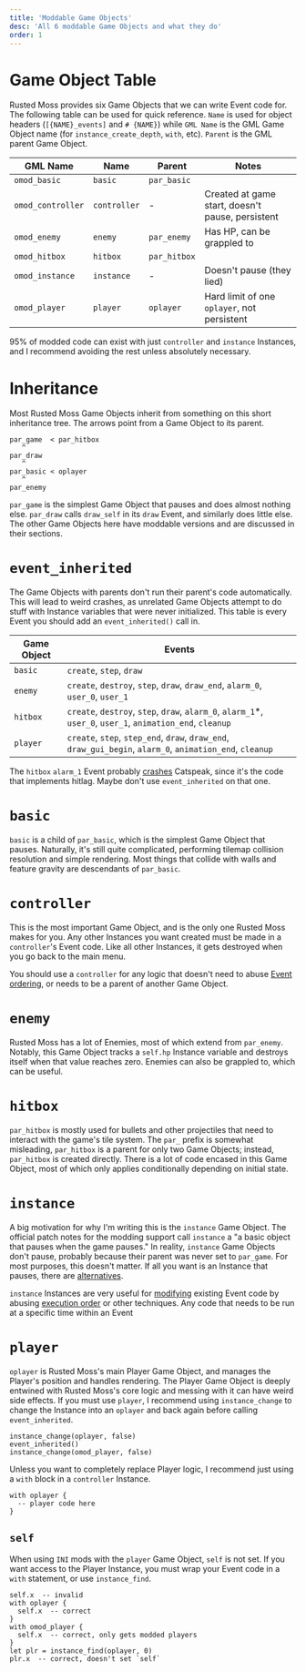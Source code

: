 ```yaml
---
title: 'Moddable Game Objects'
desc: 'All 6 moddable Game Objects and what they do'
order: 1
---
```


# Game Object Table

Rusted Moss provides six Game Objects that we can write Event code for. The following table can be used for quick reference. `Name` is used for object headers (`[{NAME}_events]` and `# {NAME}`) while `GML Name` is the GML Game Object name (for `instance_create_depth`, `with`, etc). `Parent` is the GML parent Game Object.

| GML Name          | Name         | Parent       | Notes                                            |
| ----------------- | ------------ | ------------ | ------------------------------------------------ |
| `omod_basic`      | `basic`      | `par_basic`  |                                                  |
| `omod_controller` | `controller` | -            | Created at game start, doesn't pause, persistent |
| `omod_enemy`      | `enemy`      | `par_enemy`  | Has HP, can be grappled to                       |
| `omod_hitbox`     | `hitbox`     | `par_hitbox` |                                                  |
| `omod_instance`   | `instance`   | -            | Doesn't pause (they lied)                        |
| `omod_player`     | `player`     | `oplayer`    | Hard limit of one `oplayer`, not persistent      |

95% of modded code can exist with just `controller` and `instance` Instances, and I recommend avoiding the rest unless absolutely necessary.

# Inheritance

Most Rusted Moss Game Objects inherit from something on this short inheritance tree. The arrows point from a Game Object to its parent.

```
par_game  < par_hitbox
   ^
par_draw
   ^
par_basic < oplayer
   ^
par_enemy
```

`par_game` is the simplest Game Object that pauses and does almost nothing else. `par_draw` calls `draw_self` in its `draw` Event, and similarly does little else. The other Game Objects here have moddable versions and are discussed in their sections.

# `event_inherited`

The Game Objects with parents don't run their parent's code automatically. This will lead to weird crashes, as unrelated Game Objects attempt to do stuff with Instance variables that were never initialized. This table is every Event you should add an `event_inherited()` call in.

| Game Object | Events                                                                                                      |
| ----------- | ----------------------------------------------------------------------------------------------------------- |
| `basic`     | `create`, `step`, `draw`                                                                                    |
| `enemy`     | `create`, `destroy`, `step`, `draw`, `draw_end`, `alarm_0`, `user_0`, `user_1`                              |
| `hitbox`    | `create`, `destroy`, `step`, `draw`, `alarm_0`, `alarm_1`\*, `user_0`, `user_1`, `animation_end`, `cleanup` |
| `player`    | `create`, `step`, `step_end`, `draw`, `draw_end`, `draw_gui_begin`, `alarm_0`, `animation_end`, `cleanup`     |

The `hitbox` `alarm_1` Event probably [crashes](/rm-docs/modding/limitations#one-thousand-milliseconds) Catspeak, since it's the code that implements hitlag. Maybe don't use `event_inherited` on that one.

# `basic`

`basic` is a child of `par_basic`, which is the simplest Game Object that pauses. Naturally, it's still quite complicated, performing tilemap collision resolution and simple rendering. Most things that collide with walls and feature gravity are descendants of `par_basic`.

# `controller`

This is the most important Game Object, and is the only one Rusted Moss makes for you. Any other Instances you want created must be made in a `controller`'s Event code. Like all other Instances, it gets destroyed when you go back to the main menu.

You should use a `controller` for any logic that doesn't need to abuse [Event ordering](/rm-docs/gml/events#execution-order), or needs to be a parent of another Game Object.

# `enemy`

Rusted Moss has a lot of Enemies, most of which extend from `par_enemy`. Notably, this Game Object tracks a `self.hp` Instance variable and destroys itself when that value reaches zero. Enemies can also be grappled to, which can be useful.

# `hitbox`

`par_hitbox` is mostly used for bullets and other projectiles that need to interact with the game's tile system. The `par_` prefix is somewhat misleading, `par_hitbox` is a parent for only two Game Objects; instead, `par_hitbox` is created directly. There is a lot of code encased in this Game Object, most of which only applies conditionally depending on initial state.

# `instance`

A big motivation for why I'm writing this is the `instance` Game Object. The official patch notes for the modding support call `instance` a "a basic object that pauses when the game pauses." In reality, `instance` Game Objects don't pause, probably because their parent was never set to `par_game`. For most purposes, this doesn't matter. If all you want is an Instance that pauses, there are [alternatives](/rm-docs/mose/misc#pausing).

`instance` Instances are very useful for [modifying](/rm-docs/modding/existing) existing Event code by abusing [execution order](/rm-docs/gml/events#execution-order) or other techniques. Any code that needs to be run at a specific time within an Event

# `player`

`oplayer` is Rusted Moss's main Player Game Object, and manages the Player's position and handles rendering. The Player Game Object is deeply entwined with Rusted Moss's core logic and messing with it can have weird side effects. If you must use `player`, I recommend using `instance_change` to change the Instance into an `oplayer` and back again before calling `event_inherited`.

```sp
instance_change(oplayer, false)
event_inherited()
instance_change(omod_player, false)
```

Unless you want to completely replace Player logic, I recommend just using a `with` block in a `controller` Instance.

```sp
with oplayer {
  -- player code here
}
```

## `self`

When using `INI` mods with the `player` Game Object, `self` is not set. If you want access to the Player Instance, you must wrap your Event code in a `with` statement, or use `instance_find`.

```sp {2,5,8}
self.x  -- invalid
with oplayer {
  self.x  -- correct
}
with omod_player {
  self.x  -- correct, only gets modded players
}
let plr = instance_find(oplayer, 0)
plr.x  -- correct, doesn't set `self`
```
